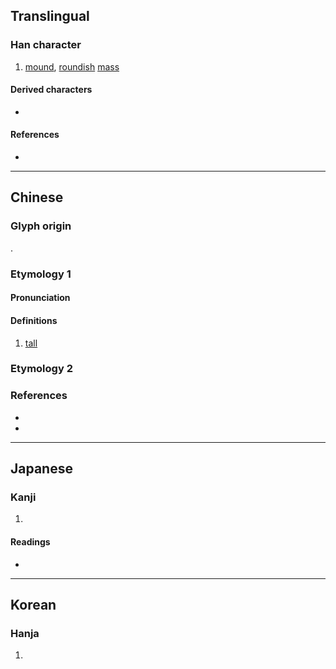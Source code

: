 {{also|壵}}
{{character info}}

==Translingual==

===Han character===
{{Han char|rn=32|rad=土|as=06|sn=9|four=40114|canj=GGG|ids=⿱土⿰土土}}

# [[mound]], [[roundish]] [[mass]]

====Derived characters====
* {{l|mul|[[𣈹]], [[𤋑]], [[𨩒]], [[堯]], [[㙓]], [[𨩓]], [[嬈]], [[𤃋]], [[𭨍]], [[𨘫]], [[𨮲]]}}

====References====
* {{Han ref|kx=0228.070|dkj=05047|hdz=10437.010|uh=579A|ud=22426|bh=CE5D|bd=52829}}

----

==Chinese==
{{zh-forms}}

===Glyph origin===
{{Han etym}}
{{zh-etym-triple|土|earth; dirt}}.

===Etymology 1===

====Pronunciation====
{{zh-pron
|m=yáo
|c=jiu1,jiu4
|mc=y
|oc=y
|ma=
|cat=n
}}

====Definitions====
{{zh-hanzi}}

# {{zh-obsolete}} {{lb|zh|of masses of earth}} [[tall]]

===Etymology 2===
{{zh-see|堯}}

===References===
* {{R:twedu|C01653}}
* {{R:twedu|A00786-028-1}}

----

==Japanese==

===Kanji===
{{ja-kanji|grade=|rs=土06}}

# {{rfdef|ja|sort=土06}}

====Readings====
* {{ja-readings|on=[[げう]] (geu)|kun=}}

----

==Korean==

===Hanja===
{{ko-hanja|hangeul=요|eumhun=|rv=yo|mr=yo|y=yo}}

# {{rfdef|ko|sort=土06}}